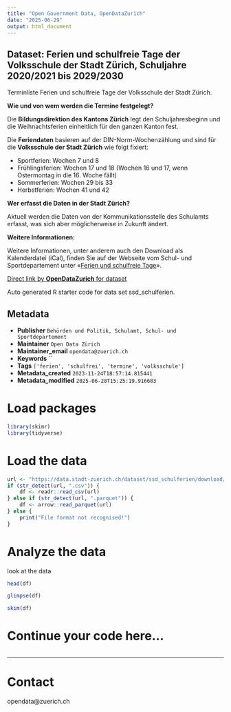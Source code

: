 ```yaml
---
title: "Open Government Data, OpenDataZurich"
date: "2025-06-29"
output: html_document
---
```


## Dataset: Ferien und schulfreie Tage der Volksschule der Stadt Zürich, Schuljahre 2020/2021 bis 2029/2030

Terminliste Ferien und schulfreie Tage der Volksschule der Stadt Zürich.

**Wie und von wem werden die Termine festgelegt?**

Die **Bildungsdirektion des Kantons Zürich** legt den Schuljahresbeginn und die Weihnachtsferien einheitlich für den ganzen Kanton fest. 

Die **Feriendaten** basieren auf der DIN-Norm-Wochenzählung und sind für die **Volksschule der Stadt Zürich** wie folgt fixiert:

- Sportferien: Wochen 7 und 8
- Frühlingsferien: Wochen 17 und 18 (Wochen 16 und 17, wenn Ostermontag in die 16. Woche fällt)
- Sommerferien: Wochen 29 bis 33
- Herbstferien: Wochen 41 und 42

**Wer erfasst die Daten in der Stadt Zürich?**

Aktuell werden die Daten von der Kommunikationsstelle des Schulamts erfasst, was sich aber möglicherweise in Zukunft ändert.

**Weitere Informationen:**

Weitere Informationen, unter anderem auch den Download als Kalenderdatei (iCal), finden Sie auf der Webseite vom Schul- und Sportdepartement unter «[Ferien und schulfreie Tage](https://www.stadt-zuerich.ch/de/bildung/volksschule/schulferien.html)».



[Direct link by **OpenDataZurich** for dataset](https://data.stadt-zuerich.ch/dataset/ssd_schulferien)

Auto generated R starter code for data set ssd_schulferien.

## Metadata

- **Publisher** `Behörden und Politik, Schulamt, Schul- und Sportdepartement`
- **Maintainer** `Open Data Zürich`
- **Maintainer_email** `opendata@zuerich.ch`
- **Keywords** ``
- **Tags** `['ferien', 'schulfrei', 'termine', 'volksschule']`
- **Metadata_created** `2023-11-24T18:57:14.815441`
- **Metadata_modified** `2025-06-28T15:25:19.916683`


# Load packages

```r
library(skimr)
library(tidyverse)
```

# Load the data

```r
url <- "https://data.stadt-zuerich.ch/dataset/ssd_schulferien/download/schulferien.csv"
if (str_detect(url, ".csv")) {
    df <- readr::read_csv(url)
} else if (str_detect(url, ".parquet")) {
    df <- arrow::read_parquet(url)
} else {
    print("File format not recognised!")
}
```

# Analyze the data

look at the data
```r
head(df)
```

```r
glimpse(df)
```

```r
skim(df)
```

# Continue your code here...

```r

```

------------------------------------------------------------------------

# Contact

opendata@zuerich.ch
